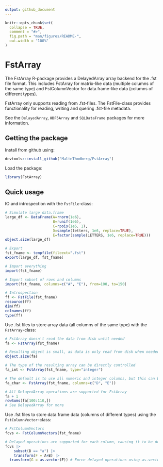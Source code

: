```yaml
---
output: github_document
---
```


<!-- README.md is generated from README.Rmd. Please edit that file -->

```r
knitr::opts_chunk$set(
  collapse = TRUE,
  comment = "#>",
  fig.path = "man/figures/README-",
  out.width = "100%"
)
```

# FstArray

<!-- badges: start -->
<!-- badges: end -->

The FstArray R-package provides a DelayedArray array backend for the .fst file format. This includes FstArray for matrix-like data (multiple columns of the same type) and FstColumnVector for data.frame-like data (columns of different types).

FstArray only supports reading from .fst-files. The FstFile-class provides functionality for reading, writing and quering .fst-file metadata.

See the `DelayedArray`, `HDF5Array` and `SQLDataFrame` packages for more information.

## Getting the package

Install from github using:

``` r
devtools::install_github("MalteThodberg/FstArray")
```

Load the package:
```r
library(FstArray)
```

## Quick usage

IO and introspection with the `FstFile`-class:

```r
# Simulate large data.frame
large_df <- DataFrame(A=rnorm(1e6),
                      B=runif(1e6),
                      C=rpois(1e6, 1),
                      D=sample(letters, 1e6, replace=TRUE),
                      E=factor(sample(LETTERS, 1e6, replace=TRUE)))
object.size(large_df)

# Export
fst_fname <- tempfile(fileext=".fst")
export(large_df, fst_fname)

# Import everything
import(fst_fname)

# Import subset of rows and columns
import(fst_fname, columns=c("A", "E"), from=100, to=150)

# Introspection
ff <- FstFile(fst_fname)
resource(ff)
dim(ff)
colnames(ff)
type(ff)
```

Use .fst files to store array data (all columns of the same type) with the `FstArray`-class:

```r
# FstArray doesn't read the data from disk until needed
fa <- FstArray(fst_fname)

# Resulting object is small, as data is only read from disk when needed.
object.size(fa)

# The type of the resulting array can be directly controlled
fa_int <- FstArray(fst_fname, type="integer")

# The default is to use all numeric and integer columns, but this can be manually specified
fa_char <- FstArray(fst_fname, columns=c("D", "E"))

# All DelayedArray operations are supported for FstArray
fa + 1
rowSums(fa[100:110,])
# See DelayedArray for more
```

Use .fst files to store data.frame data (columns of different types) using the `FstColumnVector`-class:

```r
# FstColumnVectors
fcvs <- FstColumnVectors(fst_fname)

# Delayed operations are supported for each column, causing it to be demoted to a 1D DelayedArray tracking the delayed operations.
fcvs |> 
    subset(D == "a") |> 
    transform(F = A+B) |>
  transform(G = as.vector(F)) # Force delayed operations using as.vector
```
